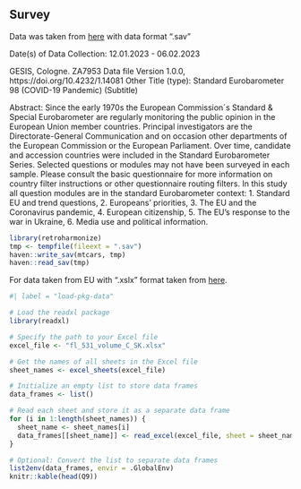 ## Survey

Data was taken from [here](https://search.gesis.org/?source=%7B%22sort%22%3A%5B%7B%22date_recency%22%3A%7B%22order%22%3A%22desc%22%7D%7D%5D%2C%22query%22%3A%7B%22bool%22%3A%7B%22must%22%3A%5B%7B%22query_string%22%3A%7B%22query%22%3A%22economic%22%2C%22default_operator%22%3A%22AND%22%7D%7D%5D%2C%22filter%22%3A%5B%7B%22term%22%3A%7B%22type%22%3A%22research_data%22%7D%7D%2C%7B%22term%22%3A%7B%22study_group.keyword%22%3A%22EB%20-%20Standard%20and%20Special%20Eurobarometer%22%7D%7D%5D%7D%7D%7D&lang=en)
with data format ".sav"

Date(s) of Data Collection: 12.01.2023 - 06.02.2023

GESIS, Cologne. ZA7953 Data file Version 1.0.0, https://doi.org/10.4232/1.14081
Other Title (type): Standard Eurobarometer 98 (COVID-19 Pandemic) (Subtitle)

Abstract:
Since the early 1970s the European Commission´s Standard & Special Eurobarometer are regularly monitoring the public opinion in the European Union member countries. Principal investigators are the Directorate-General Communication and on occasion other departments of the European Commission or the European Parliament. Over time, candidate and accession countries were included in the Standard Eurobarometer Series. Selected questions or modules may not have been surveyed in each sample. Please consult the basic questionnaire for more information on country filter instructions or other questionnaire routing filters. In this study all question modules are in the standard Eurobarometer context: 1. Standard EU and trend questions, 2. Europeans’ priorities, 3. The EU and the Coronavirus pandemic, 4. European citizenship, 5. The EU’s response to the war in Ukraine, 6. Media use and political information.

```r

library(retroharmonize)
tmp <- tempfile(fileext = ".sav")
haven::write_sav(mtcars, tmp)
haven::read_sav(tmp)

```


For data taken from EU with ".xslx" format taken from [here](https://data.europa.eu/data/datasets/s2970_fl531_eng?locale=en).

```r
#| label = "load-pkg-data"

# Load the readxl package
library(readxl)

# Specify the path to your Excel file
excel_file <- "fl_531_volume_C_SK.xlsx"

# Get the names of all sheets in the Excel file
sheet_names <- excel_sheets(excel_file)

# Initialize an empty list to store data frames
data_frames <- list()

# Read each sheet and store it as a separate data frame
for (i in 1:length(sheet_names)) {
  sheet_name <- sheet_names[i]
  data_frames[[sheet_name]] <- read_excel(excel_file, sheet = sheet_name)
}

# Optional: Convert the list to separate data frames
list2env(data_frames, envir = .GlobalEnv)
knitr::kable(head(Q9))

```
